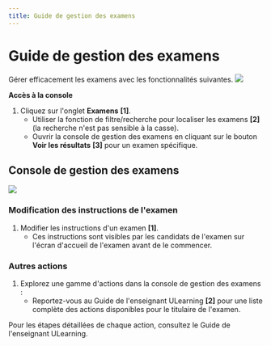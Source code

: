 ```yaml
---
title: Guide de gestion des examens
---
```




# Guide de gestion des examens

Gérer efficacement les examens avec les fonctionnalités suivantes.
![](/img/ulearning/admin/exam01.png)

 **Accès à la console** 
 1. Cliquez sur l'onglet **Examens** **[1]**. 
     - Utiliser la fonction de filtre/recherche pour localiser les examens **[2]** (la recherche n'est pas sensible à la casse). 
     - Ouvrir la console de gestion des examens en cliquant sur le bouton **Voir les résultats** **[3]** pour un examen spécifique. 
 
 ## Console de gestion des examens

![](/img/ulearning/admin/exam02.png)

 ### Modification des instructions de l'examen 
 1. Modifier les instructions d'un examen **[1]**.
     - Ces instructions sont visibles par les candidats de l'examen sur l'écran d'accueil de l'examen avant de le commencer. 
 
 ### Autres actions 
 1. Explorez une gamme d'actions dans la console de gestion des examens : 
     - Reportez-vous au Guide de l'enseignant ULearning **[2]** pour une liste complète des actions disponibles pour le titulaire de l'examen.

<Callout type="info" emoji="ℹ️">
    Pour les étapes détaillées de chaque action, consultez le Guide de l'enseignant ULearning.
</Callout>
